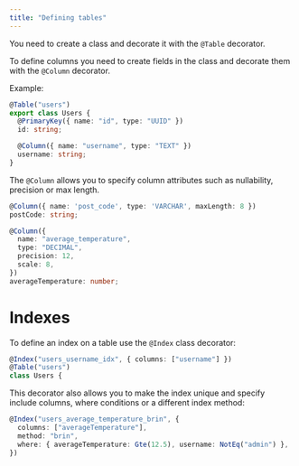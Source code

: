 ```yaml
---
title: "Defining tables"
---
```


You need to create a class and decorate it with the `@Table` decorator.

To define columns you need to create fields in the class and decorate them with the `@Column` decorator.

Example:
```typescript
@Table("users")
export class Users {
  @PrimaryKey({ name: "id", type: "UUID" })
  id: string;

  @Column({ name: "username", type: "TEXT" })
  username: string;
}
```

The `@Column` allows you to specify column attributes such as nullability, precision or max length.
```typescript
@Column({ name: 'post_code', type: 'VARCHAR', maxLength: 8 })
postCode: string;

@Column({
  name: "average_temperature",
  type: "DECIMAL",
  precision: 12,
  scale: 8,
})
averageTemperature: number;
```

# Indexes

To define an index on a table use the `@Index` class decorator:

```typescript
@Index("users_username_idx", { columns: ["username"] })
@Table("users")
class Users {
```

This decorator also allows you to make the index unique and specify include columns, where conditions or a different index method:
```typescript
@Index("users_average_temperature_brin", {
  columns: ["averageTemperature"],
  method: "brin",
  where: { averageTemperature: Gte(12.5), username: NotEq("admin") },
})
```